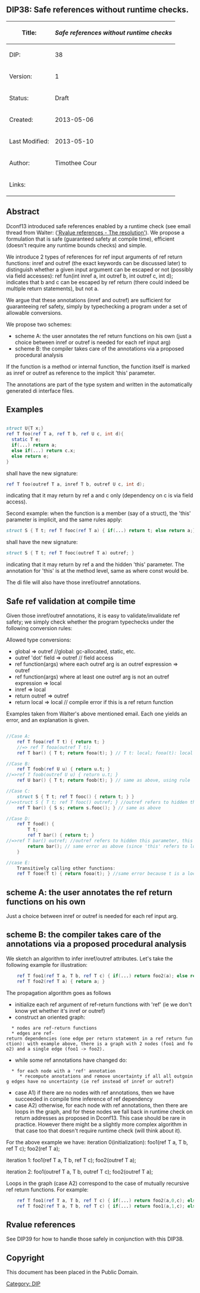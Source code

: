 == DIP38: Safe references without runtime checks. ==

{| class="wikitable"
!Title:	
!''Safe references without runtime checks''
|-
|DIP:	
|38
|-
|Version:
|1
|-
|Status:
|Draft
|-
|Created:
|2013-05-06
|-
|Last Modified:
|2013-05-10
|-
|Author:
|Timothee Cour
|-
|Links:
|
|}

== Abstract ==
Dconf13 introduced safe references enabled by a runtime check (see email thread from Walter: ([http://forum.dlang.org/post/km3k8v$80p$1@digitalmars.com 'Rvalue references - The resolution']). We propose a formulation that is safe (guaranteed safety at compile time), efficient (doesn't require any runtime bounds checks) and simple.

We introduce 2 types of references for ref input arguments of ref return functions: inref and outref (the exact keywords can be discussed later) to distinguish whether a given input argument can be escaped or not (possibly via field accesses):
ref fun(int inref a, int outref b, int outref c, int d);
indicates that b and c  can be escaped by ref return (there could indeed be multiple return statements), but not a.

We argue that these annotations (inref and outref) are sufficient for guaranteeing ref safety, simply by typechecking a program under a set of allowable conversions.

We propose two schemes:

* scheme A: the user annotates the ref return functions on his own (just a choice between inref or outref is needed for each ref input arg)
* scheme B: the compiler takes care of the annotations via a proposed procedural analysis 

If the function is a method or internal function, the function itself is marked as inref or outref as reference to the implicit 'this' parameter.

The annotations are part of the type system and written in the automatically generated di interface files.

== Examples ==
<syntaxhighlight lang="d">

struct U{T x;}
ref T foo(ref T a, ref T b, ref U c, int d){
  static T e;
  if(...) return a;
  else if(...) return c.x;
  else return e;
}
</syntaxhighlight>

shall have the new signature:
<syntaxhighlight lang="d">
ref T foo(outref T a, inref T b, outref U c, int d);
</syntaxhighlight>
indicating that it may return by ref a and c only (dependency on c is via field access).

Second example: when the function is a member (say of a struct), the 'this' parameter is implicit, and the same rules apply:

<syntaxhighlight lang="d">
struct S { T t; ref T fooc(ref T a) { if(...) return t; else return a;} }
</syntaxhighlight>

shall have the new signature:

<syntaxhighlight lang="d">
struct S { T t; ref T fooc(outref T a) outref; }
</syntaxhighlight>
indicating that it may return by ref a and the hidden 'this' parameter. The annotation for 'this' is at the method level, same as where const would be.

The di file will also have those inref/outref annotations.

== Safe ref validation at compile time ==

Given those inref/outref annotations, it is easy to validate/invalidate ref safety; we simply check whether the program typechecks under the following conversion rules:

Allowed type conversions:

* global => outref //global: gc-allocated, static, etc.
* outref 'dot' field => outref // field access
* ref function(args) where each outref arg is an outref expression => outref
* ref function(args) where at least one outref arg is not an outref expression => local
* inref => local
* return outref => outref
* return local => local // compile error if this is a ref return function

Examples taken from Walter's above mentioned email. Each one yields an error, and an explanation is given.

<syntaxhighlight lang="d">

//Case A:
    ref T fooa(ref T t) { return t; }
    //=> ref T fooa(outref T t);
    ref T bar() { T t; return fooa(t); } // T t: local; fooa(t): local because ref fooa takes t as outref and t is a local expression. return fooa(t) therefore returns a local, which is an error.

//Case B:
    ref T foob(ref U u) { return u.t; } 
//=>ref T foob(outref U u) { return u.t; } 
    ref U bar() { T t; return foob(t); } // same as above, using rule 'outref 'dot' field => outref'.

//Case C:
    struct S { T t; ref T fooc() { return t; } }
//=>struct S { T t; ref T fooc() outref; } //outref refers to hidden this parameter
    ref T bar() { S s; return s.fooc(); } // same as above

//Case D:
    ref T food() {
        T t;
        ref T bar() { return t; }
//=>ref T bar() outref; //outref refers to hidden this parameter, this could be rewritten as: ref T bar(outref void*this) ; 
        return bar(); // same error as above (since 'this' refers to local stack)
    }

//case E:
    Transitively calling other functions:
    ref T fooe(T t) { return fooa(t); } //same error because t is a local.
</syntaxhighlight>

== scheme A: the user annotates the ref return functions on his own==
Just a choice between inref or outref is needed for each ref input arg.

== scheme B: the compiler takes care of the annotations via a proposed procedural analysis ==
We sketch an algorithm to infer inref/outref attributes. Let's take the following example for illustration:
<syntaxhighlight lang="d">
    ref T foo1(ref T a, T b, ref T c) { if(...) return foo2(a); else return foo2(c); }
    ref T foo2(ref T a) { return a; }
</syntaxhighlight>

The propagation algorithm goes as follows

* initialize each ref argument of ref-return functions with 'ref' (ie we don't know yet whether it's inref or outref)
* construct an oriented graph:
   * nodes are ref-return functions 
   * edges are ref-return dependencies (one edge per return statement in a ref return function): with example above, there is a graph with 2 nodes (foo1 and foo2) and a single edge (foo1 -> foo2).
* while some ref annotations have changed do:
   * for each node with a 'ref' annotation
      * recompute annotations and remove uncertainty if all all outgoing edges have no uncertainty (ie ref instead of inref or outref)
* case A1) if there are no nodes with ref annotations, then we have succeeded in compile time inference of ref dependency
* case A2) otherwise, for each node with ref annotations, then there are loops in the graph, and for these nodes we fall back in runtime check on return addresses as proposed in Dconf13. This case should be rare in practice. However there might be a slightly more complex algorithm in that case too that doesn't require runtime check (will think about it).

For the above example we have:
iteration 0(initialization):
foo1(ref T a, T b, ref T c);
foo2(ref T a);

iteration 1:
foo1(ref T a, T b, ref T c);
foo2(outref T a);

iteration 2:
foo1(outref T a, T b, outref T c);
foo2(outref T a);

Loops in the graph (case A2) correspond to the case of mutually recursive ref return functions. For example:
<syntaxhighlight lang="d">
    ref T foo1(ref T a, T b, ref T c) { if(...) return foo2(a,0,c); else return a; }
    ref T foo2(ref T a, T b, ref T c) { if(...) return foo1(a,1,c); else return c; }
</syntaxhighlight>

== Rvalue references ==

See DIP39 for how to handle those safely in conjunction with this DIP38.

== Copyright ==
This document has been placed in the Public Domain.

[[Category: DIP]]